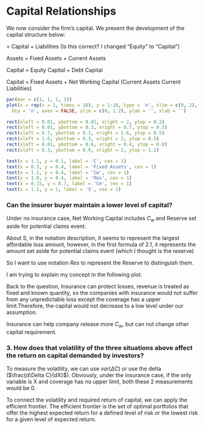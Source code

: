 <!-- Here are some ideas to consider. As you think through this, it might take you in additional directions. -->

<!-- That's perfectly fine.  -->

<!-- Can the insurer buyer maintain a lower level of capital? -->

<!-- Consider the various loss cases: -->

<!-- 1) No loss -->

<!-- 2) A loss that allows the firm to continue operations.  -->

<!--   how does the cost of capital increase as you get closer to minimum capital -->

<!--   and what happens if you drop below the minimum capital in terms of the cost to recapitalize -->

<!-- 3) bankruptcy -->

<!-- What happens with capital and return on capital in each of these cases? -->

<!-- How does that volatility of the three situations above affect the return on capital demanded by investors? -->

# Capital Relationships

We now consider the firm's capital. We present the development of the capital structure below:

\begin{eqnarray}
\text{Capital} &= \text{Assets} - \text{Liabilities}
\text{Assets} &= \text{Fixed Assets} - \text{Current Assets}
\end{eqnarray}

\text{Assets} = Capital + Liabilities (Is this correct? I changed "Equity" to "Capital")

Assets = Fixed Assets + Current Assets

Capital = Equity Capital + Debt Capital

Capital = Fixed Assets + Net Working Capital (Current Assets Current Liabilities)

```R
par(mar = c(1, 1, 1, 1))
plot(x = rep(x = 1, times = 10), y = 1:10, type = 'n', xlim = c(0, 2),
  bty = 'n', axes = FALSE, ylim = c(0, 1.2), ylab = '', xlab = '')

rect(xleft = 0.01, ybottom = 0.01, xright = 2, ytop = 0.2)
rect(xleft = 0.01, ybottom = 0.3, xright = 0.7, ytop = 0.5)
rect(xleft = 0.7, ybottom = 0.3, xright = 1.6, ytop = 0.5)
rect(xleft = 1.6, ybottom = 0.3, xright = 2, ytop = 0.5)
rect(xleft = 0.01, ybottom = 0.6, xright = 0.4, ytop = 0.8)
rect(xleft = 0.3, ybottom = 0.9, xright = 2, ytop = 1.1)

text(x = 1.1, y = 0.1, label = 'C', cex = 1)
text(x = 0.3, y = 0.4, label = 'Fixed Assets', cex = 1)
text(x = 1.1, y = 0.4, label = 'Cw', cex = 1)
text(x = 1.8, y = 0.4, label = 'Res', cex = 1)
text(x = 0.15, y = 0.7, label = 'Cm', cex = 1)
text(x = 1.1, y = 1, label = 'S', cex = 1)

```

### Can the insurer buyer maintain a lower level of capital?

Under no insurance case, Net Working Capital includes $C_w$ and Reserve set aside for potential claims event.

About S, in the notation description, it seems to represent the largest affordable loss amount, however, in the first formula of 2.1, it represents the amount set aside for potential claims event (which I thought is the reserve)

So I want to use notation $Res$ to represent the Reserve to distinguish them.

I am trying to explain my concept in the following plot.

Back to the question, Insurance can protect losses, revenue is treated as fixed and known quantity, so the companies with insurance would not suffer from any unpredictable loss except the coverage has a upper limit.Therefore, the capital would not decrease to a low level under our assumption.

Insurance can help company release more $C_w$, but can not change other capital requirement.

### 3. How does that volatility of the three situations above affect the return on capital demanded by investors?

To measure the volatility, we can use $var(\Delta C)$ or use the delta ($\frac{d\Delta C}{dX}$). Obviously, under the insurance case, if the only variable is X and coverage has no upper limit, both these 2 measurements would be 0.

To connect the volatility and required return of capital, we can apply the efficient frontier. The efficient frontier is the set of optimal portfolios that offer the highest expected return for a defined level of risk or the lowest risk for a given level of expected return.
